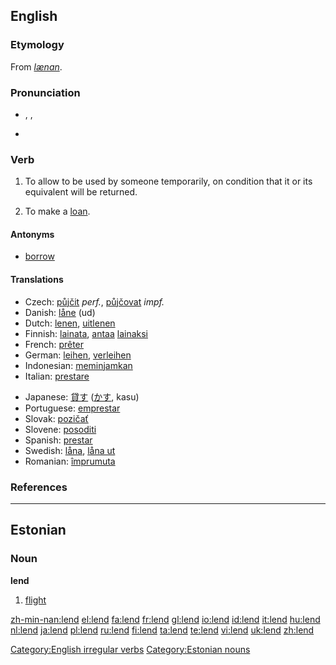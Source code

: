 ==English==

===Etymology===
From {{OE.}} ''[[lænan]]''.

===Pronunciation===
* {{enPR|lĕnd}}, {{IPA|/lɛnd/}}, {{SAMPA|/lEnd/}}
* {{audio|en-us-lend.ogg|Audio (US)}}
*: {{rhymes|ɛnd}}

===Verb===
{{en-verb|lends|lending|lent}}

# {{transitive}} To allow to be used by someone temporarily, on condition that it or its equivalent will be returned.
# {{intransitive}} To make a [[loan]].

====Antonyms====
* [[borrow]]

====Translations====
{{trans-top|to allow to be used temporarily}}
* Czech: [[půjčit]] ''perf.'', [[půjčovat]] ''impf.''
* Danish: [[låne]] (ud)
* Dutch: [[lenen]], [[uitlenen]]
* Finnish: [[lainata]], [[antaa]] [[laina]]ksi
* French: [[prêter]]
* German: [[leihen]], [[verleihen]]
* Indonesian: [[pinjam|meminjamkan]]
* Italian: [[prestare]]
{{trans-mid}}
* Japanese: [[貸す]] ([[かす]], kasu)
* Portuguese: [[emprestar]]
* Slovak: [[pozičať]]
* Slovene: [[posoditi]]
* Spanish: [[prestar]]
* Swedish: [[låna]], [[låna ut]]
* Romanian: [[împrumuta]]
{{trans-bottom}}

===References===
{{R:Century 1911}}
{{R:Webster 1913}}

[[Category:English irregular verbs]]

----

==Estonian==

===Noun===
'''lend'''

# [[flight]]

[[Category:Estonian nouns]]

[[zh-min-nan:lend]]
[[el:lend]]
[[fa:lend]]
[[fr:lend]]
[[gl:lend]]
[[io:lend]]
[[id:lend]]
[[it:lend]]
[[hu:lend]]
[[nl:lend]]
[[ja:lend]]
[[pl:lend]]
[[ru:lend]]
[[fi:lend]]
[[ta:lend]]
[[te:lend]]
[[vi:lend]]
[[uk:lend]]
[[zh:lend]]